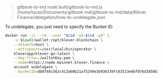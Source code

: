 
> gitbook-to-md
> node built/gitbook-to-md.js /home/lucas/Documents/gitbook-md/gitbook-to-md/data/Klever Finance/delegation/how-to-undelegate.json

To undelegate, you just need to specify the Bucket ID:

```bash
docker run -it --rm --user "$(id -u):$(id -g)" \
    -v $(pwd)/wallet:/opt/klever-blockchain \
    --network=host \
    --entrypoint=/usr/local/bin/operator \
    kleverapp/klever-go:latest \
    --key-file=./walletKey.pem \
    --node=https://node.mainnet.klever.finance \
    account undelegate \
    --bucketID=db0748c562c413a68b21a75249e1b936339fc03513e0bf076d3850b7a81113d2
```


